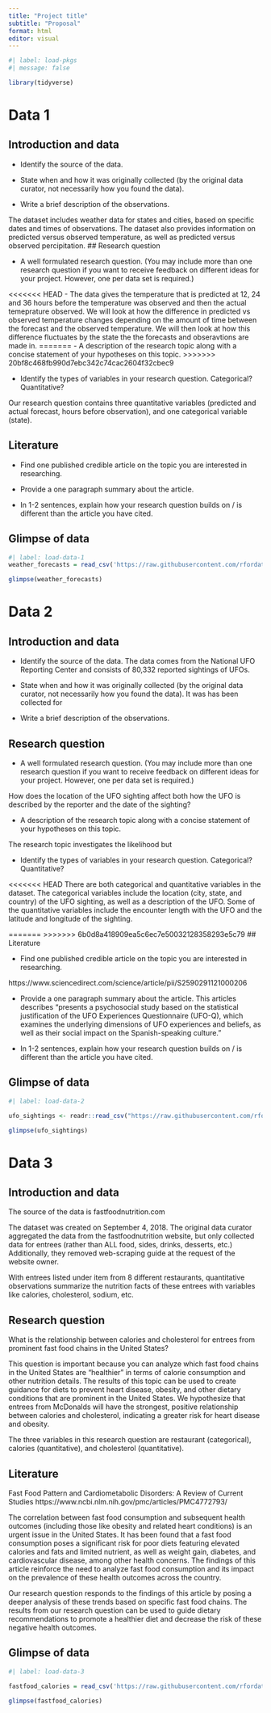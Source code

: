 ```yaml
---
title: "Project title"
subtitle: "Proposal"
format: html
editor: visual
---
```


```r
#| label: load-pkgs
#| message: false

library(tidyverse)
```

# Data 1

## Introduction and data

-   Identify the source of the data.

-   State when and how it was originally collected (by the original data curator, not necessarily how you found the data).

-   Write a brief description of the observations.

The dataset includes weather data for states and cities, based on specific dates and times of observations. The dataset also provides information on predicted versus observed temperature, as well as predicted versus observed percipitation. 
## Research question

-   A well formulated research question. (You may include more than one research question if you want to receive feedback on different ideas for your project. However, one per data set is required.)

<<<<<<< HEAD
-   The data gives the temperature that is predicted at 12, 24 and 36 hours before the temperature was observed and then the actual temeprature observed. We will look at how the difference in predicted vs observed temperature changes depending on the amount of time between the forecast and the observed temperature. We will then look at how this difference fluctuates by the state the the forecasts and obseravtions are made in. 
=======
-   A description of the research topic along with a concise statement of your hypotheses on this topic.
>>>>>>> 20bf8c468fb990d7ebc342c74cac2604f32cbec9

-   Identify the types of variables in your research question. Categorical? Quantitative?

Our research question contains three quantitative variables (predicted and actual forecast, hours before observation), and one categorical variable (state). 

## Literature

-   Find one published credible article on the topic you are interested in researching.

-   Provide a one paragraph summary about the article.

-   In 1-2 sentences, explain how your research question builds on / is different than the article you have cited.

## Glimpse of data

```r
#| label: load-data-1
weather_forecasts = read_csv('https://raw.githubusercontent.com/rfordatascience/tidytuesday/master/data/2022/2022-12-20/weather_forecasts.csv')

glimpse(weather_forecasts)
```

# Data 2

## Introduction and data

-   Identify the source of the data.
The data comes from the National UFO Reporting Center and consists of 80,332 reported sightings of UFOs.

-   State when and how it was originally collected (by the original data curator, not necessarily how you found the data).
It was has been collected for 

-   Write a brief description of the observations.

## Research question

-   A well formulated research question. (You may include more than one research question if you want to receive feedback on different ideas for your project. However, one per data set is required.)

How does the location of the UFO sighting affect both how the UFO is described by the reporter and the date of the sighting?

-   A description of the research topic along with a concise statement of your hypotheses on this topic.

The research topic investigates the likelihood but 

-   Identify the types of variables in your research question. Categorical? Quantitative?

<<<<<<< HEAD
There are both categorical and quantitative variables in the dataset. The categorical variables include the location (city, state, and country) of the UFO sighting, as well as a description of the UFO. Some of the quantitative variables include the encounter length with the UFO and the latitude and longitude of the sighting.

=======
>>>>>>> 6b0d8a418909ea5c6ec7e50032128358293e5c79
## Literature

-   Find one published credible article on the topic you are interested in researching.

https://www.sciencedirect.com/science/article/pii/S2590291121000206

-   Provide a one paragraph summary about the article.
This articles describes "presents a psychosocial study based on the statistical justification of the UFO Experiences Questionnaire (UFO-Q), which examines the underlying dimensions of UFO experiences and beliefs, as well as their social impact on the Spanish-speaking culture."

-   In 1-2 sentences, explain how your research question builds on / is different than the article you have cited.

## Glimpse of data

```r
#| label: load-data-2

ufo_sightings <- readr::read_csv("https://raw.githubusercontent.com/rfordatascience/tidytuesday/master/data/2019/2019-06-25/ufo_sightings.csv")

glimpse(ufo_sightings)
```

# Data 3

## Introduction and data

The source of the data is fastfoodnutrition.com

The dataset was created on September 4, 2018. The original data curator aggregated the data from the fastfoodnutrition website, but only collected data for entrees (rather than ALL food, sides, drinks, desserts, etc.) Additionally, they removed web-scraping guide at the request of the website owner.

With entrees listed under item from 8 different restaurants, quantitative observations summarize the nutrition facts of these entrees with variables like calories, cholesterol, sodium, etc.

## Research question

What is the relationship between calories and cholesterol for entrees from prominent fast food chains in the United States?

This question is important because you can analyze which fast food chains in the United States are "healthier" in terms of calorie consumption and other nutrition details. The results of this topic can be used to create guidance for diets to prevent heart disease, obesity, and other dietary conditions that are prominent in the United States. We hypothesize that entrees from McDonalds will have the strongest, positive relationship between calories and cholesterol, indicating a greater risk for heart disease and obesity.

The three variables in this research question are restaurant (categorical), calories (quantitative), and cholesterol (quantitative).


## Literature

Fast Food Pattern and Cardiometabolic Disorders: A Review of Current Studies
https://www.ncbi.nlm.nih.gov/pmc/articles/PMC4772793/

The correlation between fast food consumption and subsequent health outcomes (including those like obesity and related heart conditions) is an urgent issue in the United States. It has been found that a fast food consumption poses a significant risk for poor diets featuring elevated calories and fats and limited nutrient, as well as weight gain, diabetes, and cardiovascular disease, among other health concerns. The findings of this article reinforce the need to analyze fast food consumption and its impact on the prevalence of these health outcomes across the country.


Our research question responds to the findings of this article by posing a deeper analysis of these trends based on specific fast food chains. The results from our research question can be used to guide dietary recommendations to promote a healthier diet and decrease the risk of these negative health outcomes.

## Glimpse of data

```r
#| label: load-data-3

fastfood_calories = read_csv('https://raw.githubusercontent.com/rfordatascience/tidytuesday/master/data/2018/2018-09-04/fastfood_calories.csv')

glimpse(fastfood_calories)
```
